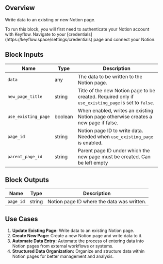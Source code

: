 ## Overview

Write data to an existing or new Notion page.

<Note>
  To run this block, you will first need to authenticate your Notion account
  with Keyflow. Navigate to your
  [credentials](https://keyflow.space/settings/credentials) page and connect
  your Notion.
</Note>

## Block Inputs

| Name                | Type    | Description                                                                                         |
| ------------------- | ------- | --------------------------------------------------------------------------------------------------- |
| `data`              | any     | The data to be written to the Notion page.                                                          |
| `new_page_title`    | string  | Title of the new Notion page to be created. Required only if `use_existing_page` is set to `false`. |
| `use_existing_page` | boolean | When enabled, writes an existing Notion page otherwise creates a new page if false.                 |
| `page_id`           | string  | Notion page ID to write data. Needed when `use_existing_page` is enabled.                           |
| `parent_page_id`    | string  | Parent page ID under which the new page must be created. Can be left empty                          |

## Block Outputs

| Name      | Type   | Description                                |
| --------- | ------ | ------------------------------------------ |
| `page_id` | string | Notion page ID where the data was written. |

## Use Cases

1. **Update Existing Page:** Write data to an existing Notion page.
2. **Create New Page:** Create a new Notion page and write data to it.
3. **Automate Data Entry:** Automate the process of entering data into Notion pages from external workflows or systems.
4. **Structured Data Organization:** Organize and structure data within Notion pages for better management and analysis.
